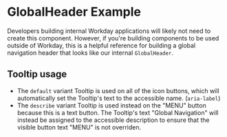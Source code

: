 
<Meta title="Examples/GlobalHeader" />

# GlobalHeader Example

Developers building internal Workday applications will likely not need to create this component.
However, if you're building components to be used outside of Workday, this is a helpful reference
for building a global navigation header that looks like our internal `GlobalHeader`.

## Tooltip usage

- The `default` variant Tooltip is used on all of the icon buttons, which will automatically set the
  Tooltip's text to the accessible name. (`aria-label`)
- The `describe` variant Tooltip is used instead on the "MENU" button because this is a text button.
  The Tooltip's text "Global Navigation" will instead be assigned to the accessible description to
  ensure that the visible button text "MENU" is not overriden.

<ExampleCodeBlock code={Basic} />
